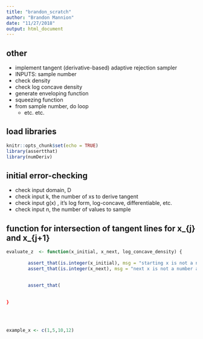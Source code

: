 ```yaml
---
title: "brandon_scratch"
author: "Brandon Mannion"
date: "11/27/2018"
output: html_document
---
```



## other
- implement tangent (derivative-based) adaptive rejection sampler
- INPUTS: sample number
- check density
- check log concave density
- generate enveloping function
- squeezing function
- from sample number, do loop
  - etc. etc. 

## load libraries
```r
knitr::opts_chunk$set(echo = TRUE)
library(assertthat)
library(numDeriv)
```
  
  
  
## initial error-checking
- check input domain, D
- check input k, the number of xs to derive tangent
- check input g(x) , it's log form, log-concave, differentiable, etc.
- check input n, the number of values to sample

## function for intersection of tangent lines for x_{j} and x_{j+1}
```r

evaluate_z  <- function(x_initial, x_next, log_concave_density) {
        
        assert_that(is.integer(x_initial), msg = "starting x is not a number and/or within D")
        assert_that(is.integer(x_next), msg = "next x is not a number and/or within D")
        
        
        assert_that(
                    
                    
}
        
        
        
        
example_x <- c(1,5,10,12)


```
 
 



